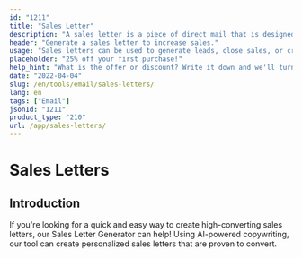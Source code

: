 ```yaml
---
id: "1211"
title: "Sales Letter"
description: "A sales letter is a piece of direct mail that is designed to generate sales. It is a letter that is sent to potential customers or clients, and it usually contains a special offer or discount. Sales letters can be used to generate leads, close sales, or create brand awareness."
header: "Generate a sales letter to increase sales."
usage: "Sales letters can be used to generate leads, close sales, or create brand awareness."
placeholder: "25% off your first purchase!"
help_hint: "What is the offer or discount? Write it down and we'll turn it into a sales letter."
date: "2022-04-04"
slug: /en/tools/email/sales-letters/
lang: en
tags: ["Email"]
jsonId: "1211"
product_type: "210"
url: /app/sales-letters/
---
```


# Sales Letters

## Introduction

If you're looking for a quick and easy way to create high-converting sales letters, our Sales Letter Generator can help! Using AI-powered copywriting, our tool can create personalized sales letters that are proven to convert.
